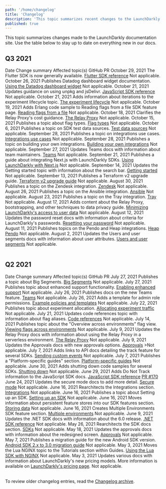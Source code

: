 ```yaml
---
path: '/home/changelog'
title: 'Changelog'
description: 'This topic summarizes recent changes to the LaunchDarkly documentation.'
published: true
---
```


This topic summarizes changes made to the LaunchDarkly documentation site. Use the table below to stay up to date on everything new in our docs.

## Q3 2021

<Table>
  <TableHeader>
    <TableHeadCell>Date</TableHeadCell>
    <TableHeadCell>Change summary</TableHeadCell>
    <TableHeadCell>Affected topic(s)</TableHeadCell>
    <TableHeadCell>GitHub PR</TableHeadCell>
  </TableHeader>
  <TableBody>
  <TableRow>
    <TableCell>October 29, 2021</TableCell>
    <TableCell>The Flutter SDK is now generally available.</TableCell>
    <TableCell><a href="/sdk/client-side/flutter">Flutter SDK reference</a></TableCell>
    <TableCell>Not applicable.</TableCell>
  </TableRow>
  <TableRow>
    <TableCell>October 26, 2021</TableCell>
    <TableCell>Publishes Datadog dashboard widget documentation.</TableCell>
    <TableCell><a href="/integrations/datadog/dashboard-widget">Using the Datadog dashboard widget</a></TableCell>
    <TableCell>Not applicable.</TableCell>
  </TableRow>
  <TableRow>
    <TableCell>October 21, 2021</TableCell>
    <TableCell>Updates guidance on using unpkg and jsDelivr.</TableCell>
    <TableCell><a href="/sdk/client-side/javascript">JavaScript SDK reference</a></TableCell>
    <TableCell>Not applicable.</TableCell>
  </TableRow>
  <TableRow>
    <TableCell>October 21, 2021</TableCell>
    <TableCell>Adds information about iterations to the experiment lifecycle topic.</TableCell>
    <TableCell><a href="/home/experimentation/lifecycle">The experiment lifecycle</a></TableCell>
    <TableCell>Not applicable.</TableCell>
  </TableRow>
  <TableRow>
    <TableCell>October 19, 2021</TableCell>
    <TableCell>Adds Erlang code sample to Reading flags from a file SDK feature page.</TableCell>
    <TableCell><a href="/sdk/concepts/flags-from-files">Reading flags from a file</a></TableCell>
    <TableCell>Not applicable.</TableCell>
  </TableRow>
  <TableRow>
    <TableCell>October 18, 2021</TableCell>
    <TableCell>Clarifies the Relay Proxy's cost guidance.</TableCell>
    <TableCell><a href="/home/relay-proxy">The Relay Proxy</a></TableCell>
    <TableCell>Not applicable.</TableCell>
  </TableRow>
  <TableRow>
    <TableCell>October 15, 2021</TableCell>
    <TableCell>Publishes a topic about flag types.</TableCell>
    <TableCell><a href="/sdk/concepts/flag-types">Flag types</a></TableCell>
    <TableCell>Not applicable.</TableCell>
  </TableRow>
  <TableRow>
    <TableCell>October 6, 2021</TableCell>
    <TableCell>Publishes a topic on SDK test data sources.</TableCell>
    <TableCell><a href="/sdk/features/test-data-sources">Test data sources</a></TableCell>
    <TableCell>Not applicable.</TableCell>
  </TableRow>
  <TableRow>
    <TableCell>September 28, 2021</TableCell>
    <TableCell>Publishes a topic on integrations use cases.</TableCell>
    <TableCell><a href="/guides/best-practices/integrations-use-cases">Integrations use cases</a></TableCell>
    <TableCell>Not applicable.</TableCell>
  </TableRow>
  <TableRow>
    <TableCell>September 28, 2021</TableCell>
    <TableCell>Publishes a topic on building your own integrations.</TableCell>
    <TableCell><a href="/integrations/building-integrations">Building your own integrations</a></TableCell>
    <TableCell>Not applicable.</TableCell>
  </TableRow>
  <TableRow>
    <TableCell>September 27, 2021</TableCell>
    <TableCell>Updates Teams docs with information about team maintainers.</TableCell>
    <TableCell><a href="/home/teams">Teams</a></TableCell>
    <TableCell>Not applicable.</TableCell>
  </TableRow>
  <TableRow>
    <TableCell>September 21, 2021</TableCell>
    <TableCell>Publishes a guide about integrating Next.js with LaunchDarkly SDKs.</TableCell>
    <TableCell><a href="/guides/platform-specific/nextjs">Using LaunchDarkly with Next.js</a></TableCell>
    <TableCell>Not applicable.</TableCell>
  </TableRow>
  <TableRow>
    <TableCell>September 14, 2021</TableCell>
    <TableCell>Updates the Getting started topic with information about the search bar.</TableCell>
    <TableCell><a href="/home/getting-started">Getting started</a></TableCell>
    <TableCell>Not applicable.</TableCell>
  </TableRow>
  <TableRow>
    <TableCell>September 13, 2021</TableCell>
    <TableCell>Publishes a Terraform v2 upgrade guide.</TableCell>
    <TableCell><a href="/integrations/terraform/migration-1-to-2">Terraform v2 upgrade guide</a></TableCell>
    <TableCell>Not applicable.</TableCell>
  </TableRow>
  <TableRow>
    <TableCell>August 30, 2021</TableCell>
    <TableCell>Publishes a topic on the Zendesk integration.</TableCell>
    <TableCell><a href="/integrations/zendesk">Zendesk</a></TableCell>
    <TableCell>Not applicable.</TableCell>
  </TableRow>
  <TableRow>
    <TableCell>August 26, 2021</TableCell>
    <TableCell>Publishes a topic on the Ansible integration.</TableCell>
    <TableCell><a href="/integrations/ansible">Ansible</a></TableCell>
    <TableCell>Not applicable.</TableCell>
  </TableRow>
  <TableRow>
    <TableCell>August 23, 2021</TableCell>
    <TableCell>Publishes a topic on the Tray integration.</TableCell>
    <TableCell><a href="/integrations/tray">Tray</a></TableCell>
    <TableCell>Not applicable.</TableCell>
  </TableRow>
  <TableRow>
    <TableCell>August 17, 2021</TableCell>
    <TableCell>Adds content about the Relay Proxy, bootstrapping, and other techniques to data privacy guide.</TableCell>
    <TableCell><a href="/guides/best-practices/user-data">Minimizing LaunchDarkly's access to user data</a></TableCell>
    <TableCell>Not applicable.</TableCell>
  </TableRow>
  <TableRow>
    <TableCell>August 12, 2021</TableCell>
    <TableCell>Updates the password reset docs with information about criteria for LaunchDarkly's passwords.</TableCell>
    <TableCell><a href="/home/account-security/reset-password">Resetting your password</a></TableCell>
    <TableCell>Not applicable.</TableCell>
  </TableRow>
  <TableRow>
    <TableCell>August 11, 2021</TableCell>
    <TableCell>Publishes topics on the Pendo and Heap integrations.</TableCell>
    <TableCell><a href="/integrations/heap">Heap</a><br />
    <a href="/integrations/pendo">Pendo</a></TableCell>
    <TableCell>Not applicable.</TableCell>
  </TableRow>
  <TableRow>
    <TableCell>August 2, 2021</TableCell>
    <TableCell>Updates the Users and user segments docs with information about user attributes.</TableCell>
    <TableCell><a href="/home/users">Users and user segments</a></TableCell>
    <TableCell>Not applicable.</TableCell>
  </TableRow>
  </TableBody>
</Table>

## Q2 2021

<Table>
  <TableHeader>
    <TableHeadCell>Date</TableHeadCell>
    <TableHeadCell>Change summary</TableHeadCell>
    <TableHeadCell>Affected topic(s)</TableHeadCell>
    <TableHeadCell>GitHub PR</TableHeadCell>
  </TableHeader>
  <TableBody>
  <TableRow>
   <TableCell>July&nbsp;27, 2021</TableCell>
    <TableCell>Publishes a topic about Big Segments.</TableCell>
    <TableCell><a href="/home/users/big-segments">Big Segments</a></TableCell>
    <TableCell>Not applicable.</TableCell>
   </TableRow>
   <TableRow>
    <TableCell>July 27, 2021</TableCell>
    <TableCell>Publishes topic about enhanced support functionality.</TableCell>
    <TableCell><a href="/home/account-security/enhanced-support">Enabling enhanced support</a></TableCell>
    <TableCell>Not applicable.</TableCell>
  </TableRow>
  <TableRow>
    <TableCell>July 26, 2021</TableCell>
    <TableCell>Publishes docs on the new Teams feature.</TableCell>
    <TableCell><a href="/home/teams">Teams</a></TableCell>
    <TableCell>Not applicable.</TableCell>
  </TableRow>
  <TableRow>
    <TableCell>July 26, 2021</TableCell>
    <TableCell>Adds a template for admin role permissions.</TableCell>
    <TableCell><a href="/home/team/example-policies">Example policies and templates</a></TableCell>
    <TableCell>Not applicable.</TableCell>
  </TableRow>
  <TableRow>
    <TableCell>July 22, 2021</TableCell>
    <TableCell>Publishes topic about experiment allocation.</TableCell>
    <TableCell><a href="/home/experimentation/allocation">Allocating experiment traffic</a></TableCell>
    <TableCell>Not applicable.</TableCell>
  </TableRow>
  <TableRow>
    <TableCell>July 21, 2021</TableCell>
    <TableCell>Updates code references topic with information about flag aliases.</TableCell>
    <TableCell><a href="/home/code/code-references">Code references</a></TableCell>
    <TableCell>Not applicable.</TableCell>
  </TableRow>
  <TableRow>
    <TableCell>July 14, 2021</TableCell>
    <TableCell>Publishes topic about the "Overview across environments" flag view.</TableCell>
    <TableCell><a href="/home/code/flag-overview">Viewing flags across environments</a></TableCell>
    <TableCell>Not applicable.</TableCell>
  </TableRow>
  <TableRow>
    <TableCell>July 9, 2021</TableCell>
    <TableCell>Updates the Relay Proxy docs with information about using the Relay Proxy in a serverless environment.</TableCell>
    <TableCell><a href="/home/relay-proxy">The Relay Proxy</a></TableCell>
    <TableCell>Not applicable.</TableCell>
  </TableRow>
  <TableRow>
    <TableCell>July 9, 2021</TableCell>
    <TableCell>Updates the Approvals docs with new approvals options.</TableCell>
    <TableCell><a href="/home/feature-workflows/approvals">Approvals</a></TableCell>
    <TableCell>>Not applicable.</TableCell>
  </TableRow>
  <TableRow>
    <TableCell>July 7, 2021</TableCell>
    <TableCell>Adds links to API docs detailing the track feature for several SDKs.</TableCell>
    <TableCell><a href="/sdk/features/events">Sending custom events</a></TableCell>
    <TableCell>Not applicable.</TableCell>
  </TableRow>
  <TableRow>
    <TableCell>July 7, 2021</TableCell>
    <TableCell>Publishes a "Platform-specific guides" section.</TableCell>
    <TableCell><a href="/guides/platform-specific">Platform-specific guides</a></TableCell>
    <TableCell>Not applicable.</TableCell>
  </TableRow>
  <TableRow>
    <TableCell>June 30, 2021</TableCell>
    <TableCell>Adds shutting down code samples for several SDKs.</TableCell>
    <TableCell><a href="/sdk/features/shutdown">Shutting down</a></TableCell>
    <TableCell>Not applicable.</TableCell>
  </TableRow>
  <TableRow>
    <TableCell>June 29, 2021</TableCell>
    <TableCell>Adds Do Not Track information to the JavaScript SDK docs.</TableCell>
    <TableCell><a href="/sdk/client-side/javascript">JavaScript SDK reference</a></TableCell>
    <TableCell><a href="https://github.com/launchdarkly/LaunchDarkly-Docs/pull/170">PR #170</a></TableCell>
  </TableRow>
  <TableRow>
    <TableCell>June 24, 2021</TableCell>
    <TableCell>Updates the secure mode docs to add more detail.</TableCell>
    <TableCell><a href="/sdk/features/secure-mode">Secure mode</a></TableCell>
    <TableCell>Not applicable.</TableCell>
  </TableRow>
  <TableRow>
    <TableCell>June 16, 2021</TableCell>
    <TableCell>Rearchitects the Integrations section.</TableCell>
    <TableCell><a href="/integrations">Integrations</a></TableCell>
    <TableCell>Not applicable.</TableCell>
  </TableRow>
  <TableRow>
    <TableCell>June 16, 2021</TableCell>
    <TableCell>Publishes a topic about Setting up an SDK.</TableCell>
    <TableCell><a href="/home/getting-started/setting-up">Setting up an SDK</a></TableCell>
    <TableCell>Not applicable.</TableCell>
  </TableRow>
  <TableRow>
    <TableCell>June 16, 2021</TableCell>
    <TableCell>Moves information about persistent feature stores into our SDK features section.</TableCell>
    <TableCell><a href="/sdk/features/storing-data">Storing data</a></TableCell>
    <TableCell>Not applicable.</TableCell>
  </TableRow>
  <TableRow>
    <TableCell>June 16, 2021</TableCell>
    <TableCell>Creates Multiple Environments SDK feature section.</TableCell>
    <TableCell><a href="/sdk/features/multiple-environments">Multiple environments</a></TableCell>
    <TableCell>Not applicable.</TableCell>
  </TableRow>
  <TableRow>
    <TableCell>June 9, 2021</TableCell>
    <TableCell>Updates the .NET SDK docs with information about the 6.0 release.</TableCell>
    <TableCell><a href="/sdk/server-side/dotnet">.NET SDK reference</a></TableCell>
    <TableCell>Not applicable.</TableCell>
  </TableRow>
  <TableRow>
    <TableCell>May 26, 2021</TableCell>
    <TableCell>Rearchitects the SDK docs section.</TableCell>
    <TableCell><a href="/sdk">SDKs</a></TableCell>
    <TableCell>Not applicable.</TableCell>
  </TableRow>
  <TableRow>
    <TableCell>May 18, 2021</TableCell>
    <TableCell>Updates the approvals docs with information about the redesigned screen.</TableCell>
    <TableCell><a href="/home/feature-workflows/approvals">Approvals</a></TableCell>
    <TableCell>Not applicable.</TableCell>
  </TableRow>
  <TableRow>
    <TableCell>May 7, 2021</TableCell>
    <TableCell>Publishes a migration guide for the new Android SDK version.</TableCell>
    <TableCell><a href="/sdk/client-side/android/migration-2-to-3">Android SDK 2.x to 3.0 migration guide</a></TableCell>
    <TableCell>Not applicable.</TableCell>
  </TableRow>
  <TableRow>
    <TableCell>May 3, 2021</TableCell>
    <TableCell>Moves the Lua NGINX topic to the Tutorials section within Guides.</TableCell>
    <TableCell><a href="/guides/tutorials/nginx">Using the Lua SDK with NGINX</a></TableCell>
    <TableCell>Not applicable.</TableCell>
  </TableRow>
  <TableRow>
    <TableCell>May 3, 2021</TableCell>
    <TableCell>Updates various docs with information about LaunchDarkly's new pricing models.</TableCell>
    <TableCell>More information is available on <a href="https://launchdarkly.com/pricing/">LaunchDarkly's pricing page</a>.</TableCell>
    <TableCell>Not applicable.</TableCell>
  </TableRow>
</TableBody>
</Table>

To review older changelog entries, read the [Changelog archive](/home/changelog/archive).
